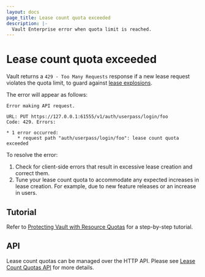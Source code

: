 ```yaml
---
layout: docs
page_title: Lease count quota exceeded
description: |-
  Vault Enterprise error when quota limit is reached.
---
```


# Lease count quota exceeded

Vault returns a `429 - Too Many Requests` response if a new lease request
violates the quota limit, to guard against [lease
explosions](/vault/docs/concepts/lease-explosions).

The error will appear as follows:

```
Error making API request.

URL: PUT https://127.0.0.1:61555/v1/auth/userpass/login/foo
Code: 429. Errors:

* 1 error occurred:
	* request path "auth/userpass/login/foo": lease count quota exceeded
```

To resolve the error:

1. Check for client-side errors that result in excessive lease creation and
   correct them.
1. Tune your lease count quota to accommodate any expected increases in lease
   creation. For example, due to new feature releases or an increase in users.

## Tutorial

Refer to [Protecting Vault with Resource
Quotas](/vault/tutorials/operations/resource-quotas) for a
step-by-step tutorial.

## API

Lease count quotas can be managed over the HTTP API. Please see
[Lease Count Quotas API](/vault/api-docs/system/lease-count-quotas) for more details.
